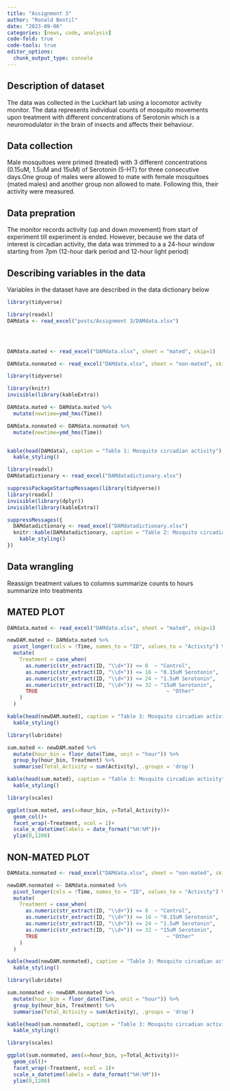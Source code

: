 ```yaml
---
title: "Assignment 3"
author: "Ronald Bentil"
date: "2023-09-06"
categories: [news, code, analysis]
code-fold: true
code-tools: true
editor_options: 
  chunk_output_type: console
---
```


## Description of dataset

The data was collected in the Luckhart lab using a locomotor activity monitor. The data represents individual counts of mosquito movements upon treatment with different concentrations of Serotonin which is a neuromodulator in the brain of insects and affects their behaviour.

## Data collection

Male mosquitoes were primed (treated) with 3 different concentrations (0.15uM, 1.5uM and 15uM) of Serotonin (5-HT) for three consecutive days.One group of males were allowed to mate with female mosquitoes (mated males) and another group non allowed to mate. Following this, their activity were measured.

## Data prepration

The monitor records activity (up and down movement) from start of experiment till experiment is ended. However, because we the data of interest is circadian activity, the data was trimmed to a a 24-hour window starting from 7pm (12-hour dark period and 12-hour light period)

## Describing variables in the data

Variables in the dataset have are described in the data dictionary below

```r

library(tidyverse)

library(readxl)
DAMdata <- read_excel("posts/Assignment 3/DAMdata.xlsx")




DAMdata.mated <- read_excel("DAMdata.xlsx", sheet = "mated", skip=1)

DAMdata.nonmated <- read_excel("DAMdata.xlsx", sheet = "non-mated", skip=1)

library(tidyverse)

library(knitr)
invisible(library(kableExtra))

DAMdata.mated <- DAMdata.mated %>%
  mutate(newtime=ymd_hms(Time))

DAMdata.nonmated <- DAMdata.nonmated %>%
  mutate(newtime=ymd_hms(Time))


kable(head(DAMdata), caption = "Table 1: Mosquito circadian activity") %>%
  kable_styling()
```

```r
library(readxl)
DAMdatadictionary <- read_excel("DAMdatadictionary.xlsx")

suppressPackageStartupMessages(library(tidyverse))
library(readxl)
invisible(library(dplyr))
invisible(library(kableExtra))

suppressMessages({
  DAMdatadictionary <- read_excel("DAMdatadictionary.xlsx")
  knitr::kable(DAMdatadictionary, caption = "Table 2: Mosquito circadian activity data dictionary") %>%
    kable_styling()
})
```

## Data wrangling

Reassign treatment values to columns summarize counts to hours summarize into treatments

## MATED PLOT

```r
DAMdata.mated <- read_excel("DAMdata.xlsx", sheet = "mated", skip=1)

newDAM.mated <- DAMdata.mated %>%
  pivot_longer(cols = !Time, names_to = "ID", values_to = "Activity") %>%
  mutate(
    Treatment = case_when(
      as.numeric(str_extract(ID, "\\d+")) <= 8  ~ "Control",
      as.numeric(str_extract(ID, "\\d+")) <= 16 ~ "0.15uM Serotonin",
      as.numeric(str_extract(ID, "\\d+")) <= 24 ~ "1.5uM Serotonin",
      as.numeric(str_extract(ID, "\\d+")) <= 32 ~ "15uM Serotonin",
      TRUE                                          ~ "Other"
    )
  )

kable(head(newDAM.mated), caption = "Table 3: Mosquito circadian activity") %>%
  kable_styling()
```

```r
library(lubridate)

sum.mated <- newDAM.mated %>%
  mutate(hour_bin = floor_date(Time, unit = "hour")) %>%
  group_by(hour_bin, Treatment) %>%
  summarise(Total_Activity = sum(Activity), .groups = 'drop')

kable(head(sum.mated), caption = "Table 3: Mosquito circadian activity") %>%
  kable_styling()
```

```r
library(scales)

ggplot(sum.mated, aes(x=hour_bin, y=Total_Activity))+
  geom_col()+
  facet_wrap(~Treatment, ncol = 1)+
  scale_x_datetime(labels = date_format("%H:%M"))+
  ylim(0,1200)

```

## NON-MATED PLOT

```r
DAMdata.nonmated <- read_excel("DAMdata.xlsx", sheet = "non-mated", skip=1)

newDAM.nonmated <- DAMdata.nonmated %>%
  pivot_longer(cols = !Time, names_to = "ID", values_to = "Activity") %>%
  mutate(
    Treatment = case_when(
      as.numeric(str_extract(ID, "\\d+")) <= 8  ~ "Control",
      as.numeric(str_extract(ID, "\\d+")) <= 16 ~ "0.15uM Serotonin",
      as.numeric(str_extract(ID, "\\d+")) <= 24 ~ "1.5uM Serotonin",
      as.numeric(str_extract(ID, "\\d+")) <= 32 ~ "15uM Serotonin",
      TRUE                                          ~ "Other"
    )
  )

kable(head(newDAM.nonmated), caption = "Table 3: Mosquito circadian activity") %>%
  kable_styling()
```

```r
library(lubridate)

sum.nonmated <- newDAM.nonmated %>%
  mutate(hour_bin = floor_date(Time, unit = "hour")) %>%
  group_by(hour_bin, Treatment) %>%
  summarise(Total_Activity = sum(Activity), .groups = 'drop')

kable(head(sum.nonmated), caption = "Table 3: Mosquito circadian activity") %>%
  kable_styling()
```

```r
library(scales)

ggplot(sum.nonmated, aes(x=hour_bin, y=Total_Activity))+
  geom_col()+
  facet_wrap(~Treatment, ncol = 1)+
  scale_x_datetime(labels = date_format("%H:%M"))+
  ylim(0,1200)

```
